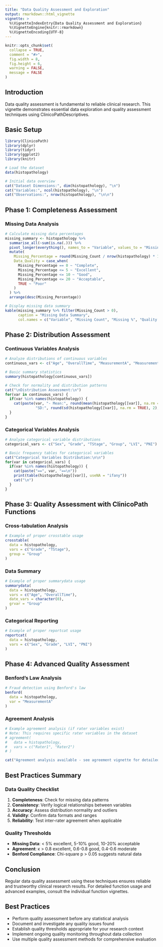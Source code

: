 ```yaml
---
title: "Data Quality Assessment and Exploration"
output: rmarkdown::html_vignette
vignette: >
  %\VignetteIndexEntry{Data Quality Assessment and Exploration}
  %\VignetteEngine{knitr::rmarkdown}
  %\VignetteEncoding{UTF-8}
---
```


```r
knitr::opts_chunk$set(
  collapse = TRUE,
  comment = "#>",
  fig.width = 8,
  fig.height = 6,
  warning = FALSE,
  message = FALSE
)
```

## Introduction

Data quality assessment is fundamental to reliable clinical research. This vignette demonstrates essential data exploration and quality assessment techniques using ClinicoPathDescriptives.

## Basic Setup

```r
library(ClinicoPath)
library(dplyr)
library(tidyr)
library(ggplot2)
library(knitr)

# Load the dataset
data(histopathology)

# Initial data overview
cat("Dataset Dimensions:", dim(histopathology), "\n")
cat("Variables:", ncol(histopathology), "\n")
cat("Observations:", nrow(histopathology), "\n\n")
```

## Phase 1: Completeness Assessment

### Missing Data Analysis

```r
# Calculate missing data percentages
missing_summary <- histopathology %>%
  summarise_all(~sum(is.na(.))) %>%
  pivot_longer(everything(), names_to = "Variable", values_to = "Missing_Count") %>%
  mutate(
    Missing_Percentage = round(Missing_Count / nrow(histopathology) * 100, 1),
    Data_Quality = case_when(
      Missing_Percentage == 0 ~ "Complete",
      Missing_Percentage <= 5 ~ "Excellent", 
      Missing_Percentage <= 10 ~ "Good",
      Missing_Percentage <= 20 ~ "Acceptable",
      TRUE ~ "Poor"
    )
  ) %>%
  arrange(desc(Missing_Percentage))

# Display missing data summary
kable(missing_summary %>% filter(Missing_Count > 0),
      caption = "Missing Data Summary",
      col.names = c("Variable", "Missing Count", "Missing %", "Quality Rating"))
```

## Phase 2: Distribution Assessment

### Continuous Variables Analysis

```r
# Analyze distributions of continuous variables
continuous_vars <- c("Age", "OverallTime", "MeasurementA", "MeasurementB")

# Basic summary statistics
summary(histopathology[continuous_vars])

# Check for normality and distribution patterns
cat("\nDistribution Assessment:\n")
for(var in continuous_vars) {
  if(var %in% names(histopathology)) {
    cat(paste(var, "- Mean:", round(mean(histopathology[[var]], na.rm = TRUE), 2), 
              "SD:", round(sd(histopathology[[var]], na.rm = TRUE), 2), "\n"))
  }
}
```

### Categorical Variables Analysis

```r
# Analyze categorical variable distributions
categorical_vars <- c("Sex", "Grade", "TStage", "Group", "LVI", "PNI")

# Basic frequency tables for categorical variables
cat("Categorical Variables Distribution:\n\n")
for(var in categorical_vars) {
  if(var %in% names(histopathology)) {
    cat(paste("==", var, "==\n"))
    print(table(histopathology[[var]], useNA = "ifany"))
    cat("\n")
  }
}
```

## Phase 3: Quality Assessment with ClinicoPath Functions

### Cross-tabulation Analysis

```r
# Example of proper crosstable usage
crosstable(
  data = histopathology,
  vars = c("Grade", "TStage"),
  group = "Group"
)
```

### Data Summary

```r
# Example of proper summarydata usage
summarydata(
  data = histopathology,
  vars = c("Age", "OverallTime"),
  date_vars = character(0),
  grvar = "Group"
)
```

### Categorical Reporting

```r
# Example of proper reportcat usage
reportcat(
  data = histopathology,
  vars = c("Sex", "Grade", "LVI", "PNI")
)
```

## Phase 4: Advanced Quality Assessment

### Benford's Law Analysis

```r
# Fraud detection using Benford's law
benford(
  data = histopathology,
  var = "MeasurementA"
)
```

### Agreement Analysis

```r
# Example agreement analysis (if rater variables exist)
# Note: This requires specific rater variables in the dataset
# agreement(
#   data = histopathology,
#   vars = c("Rater1", "Rater2")
# )

cat("Agreement analysis available - see agreement vignette for detailed examples")
```

## Best Practices Summary

### Data Quality Checklist

1. **Completeness**: Check for missing data patterns
2. **Consistency**: Verify logical relationships between variables
3. **Accuracy**: Assess distribution normality and outliers
4. **Validity**: Confirm data formats and ranges
5. **Reliability**: Test inter-rater agreement when applicable

### Quality Thresholds

- **Missing Data**: < 5% excellent, 5-10% good, 10-20% acceptable
- **Agreement**: κ > 0.8 excellent, 0.6-0.8 good, 0.4-0.6 moderate
- **Benford Compliance**: Chi-square p > 0.05 suggests natural data

## Conclusion

Regular data quality assessment using these techniques ensures reliable and trustworthy clinical research results. For detailed function usage and advanced examples, consult the individual function vignettes.

## Best Practices

- Perform quality assessment before any statistical analysis
- Document and investigate any quality issues found
- Establish quality thresholds appropriate for your research context
- Implement ongoing quality monitoring throughout data collection
- Use multiple quality assessment methods for comprehensive evaluation